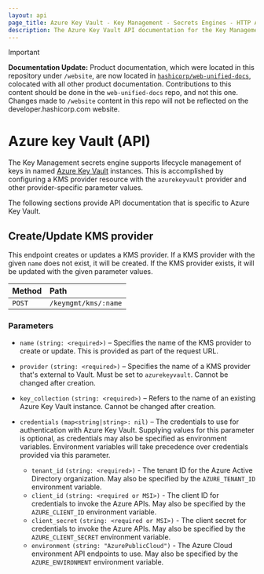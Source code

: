 ```yaml
---
layout: api
page_title: Azure Key Vault - Key Management - Secrets Engines - HTTP API
description: The Azure Key Vault API documentation for the Key Management secrets engine.
---
```


> [!IMPORTANT]  
> **Documentation Update:** Product documentation, which were located in this repository under `/website`, are now located in [`hashicorp/web-unified-docs`](https://github.com/hashicorp/web-unified-docs), colocated with all other product documentation. Contributions to this content should be done in the `web-unified-docs` repo, and not this one. Changes made to `/website` content in this repo will not be reflected on the developer.hashicorp.com website.

# Azure key Vault (API)

The Key Management secrets engine supports lifecycle management of keys in named
[Azure Key Vault](https://docs.microsoft.com/en-us/azure/key-vault/) instances.
This is accomplished by configuring a KMS provider resource with the `azurekeyvault`
provider and other provider-specific parameter values.

The following sections provide API documentation that is specific to Azure Key Vault.

## Create/Update KMS provider

This endpoint creates or updates a KMS provider. If a KMS provider with the given `name`
does not exist, it will be created. If the KMS provider exists, it will be updated with
the given parameter values.

| Method | Path                 |
| :----- | :------------------- |
| `POST` | `/keymgmt/kms/:name` |

### Parameters

- `name` `(string: <required>)` – Specifies the name of the KMS provider to create or update.
  This is provided as part of the request URL.

- `provider` `(string: <required>)` – Specifies the name of a KMS provider that's external to
  Vault. Must be set to `azurekeyvault`. Cannot be changed after creation.

- `key_collection` `(string: <required>)` – Refers to the name of an existing Azure Key Vault
  instance. Cannot be changed after creation.

- `credentials` `(map<string|string>: nil)` – The credentials to use for authentication with
  Azure Key Vault. Supplying values for this parameter is optional, as credentials may also
  be specified as environment variables. Environment variables will take precedence over
  credentials provided via this parameter.

  - `tenant_id` `(string: <required>)` - The tenant ID for the Azure Active Directory
    organization. May also be specified by the `AZURE_TENANT_ID` environment variable.
  - `client_id` `(string: <required or MSI>)` - The client ID for credentials to invoke the
    Azure APIs. May also be specified by the `AZURE_CLIENT_ID` environment variable.
  - `client_secret` `(string: <required or MSI>)` - The client secret for credentials to invoke
    the Azure APIs. May also be specified by the `AZURE_CLIENT_SECRET` environment variable.
  - `environment` `(string: "AzurePublicCloud")` - The Azure Cloud environment API endpoints to
    use. May also be specified by the `AZURE_ENVIRONMENT` environment variable.
